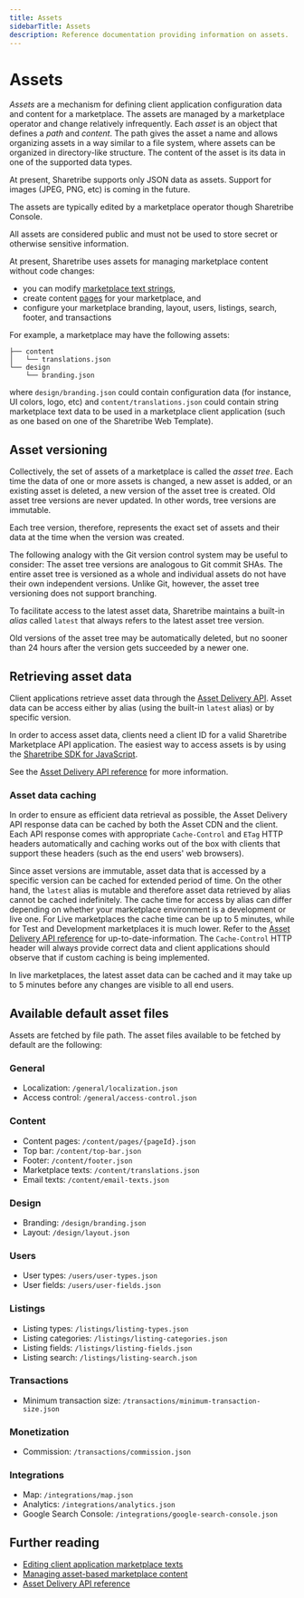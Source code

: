 ```yaml
---
title: Assets
sidebarTitle: Assets
description: Reference documentation providing information on assets.
---
```



# Assets

_Assets_ are a mechanism for defining client application configuration
data and content for a marketplace. The assets are managed by a
marketplace operator and change relatively infrequently. Each _asset_ is
an object that defines a _path_ and _content_. The path gives the asset
a name and allows organizing assets in a way similar to a file system,
where assets can be organized in directory-like structure. The content
of the asset is its data in one of the supported data types.

At present, Sharetribe supports only JSON data as assets. Support for
images (JPEG, PNG, etc) is coming in the future.

The assets are typically edited by a marketplace operator though
Sharetribe Console.

<Callout type="warning">

All assets are considered public and must not be used to store secret or
otherwise sensitive information.

</Callout>

At present, Sharetribe uses assets for managing marketplace content
without code changes:

- you can modify
  [marketplace text strings](/concepts/marketplace-texts/),
- create content [pages](/concepts/content-management/) for your
  marketplace, and
- configure your marketplace branding, layout, users, listings, search,
  footer, and transactions

For example, a marketplace may have the following assets:

```shell
├── content
│   └── translations.json
└── design
    └── branding.json
```

where `design/branding.json` could contain configuration data (for
instance, UI colors, logo, etc) and `content/translations.json` could
contain string marketplace text data to be used in a marketplace client
application (such as one based on one of the Sharetribe Web Template).

## Asset versioning

Collectively, the set of assets of a marketplace is called the _asset
tree_. Each time the data of one or more assets is changed, a new asset
is added, or an existing asset is deleted, a new version of the asset
tree is created. Old asset tree versions are never updated. In other
words, tree versions are immutable.

Each tree version, therefore, represents the exact set of assets and
their data at the time when the version was created.

The following analogy with the Git version control system may be useful
to consider: The asset tree versions are analogous to Git commit SHAs.
The entire asset tree is versioned as a whole and individual assets do
not have their own independent versions. Unlike Git, however, the asset
tree versioning does not support branching.

To facilitate access to the latest asset data, Sharetribe maintains a
built-in _alias_ called `latest` that always refers to the latest asset
tree version.

<Callout type="info">

Old versions of the asset tree may be automatically deleted, but no
sooner than 24 hours after the version gets succeeded by a newer one.

</Callout>

## Retrieving asset data

Client applications retrieve asset data through the
[Asset Delivery API](https://www.sharetribe.com/api-reference/asset-delivery-api.html).
Asset data can be access either by alias (using the built-in `latest`
alias) or by specific version.

In order to access asset data, clients need a client ID for a valid
Sharetribe Marketplace API application. The easiest way to access assets
is by using the
[Sharetribe SDK for JavaScript](/concepts/js-sdk/#sharetribe-sdk-for-javascript).

See the
[Asset Delivery API reference](https://www.sharetribe.com/api-reference/asset-delivery-api.html)
for more information.

### Asset data caching

In order to ensure as efficient data retrieval as possible, the Asset
Delivery API response data can be cached by both the Asset CDN and the
client. Each API response comes with appropriate `Cache-Control` and
`ETag` HTTP headers automatically and caching works out of the box with
clients that support these headers (such as the end users' web
browsers).

Since asset versions are immutable, asset data that is accessed by a
specific version can be cached for extended period of time. On the other
hand, the `latest` alias is mutable and therefore asset data retrieved
by alias cannot be cached indefinitely. The cache time for access by
alias can differ depending on whether your marketplace environment is a
development or live one. For Live marketplaces the cache time can be up
to 5 minutes, while for Test and Development marketplaces it is much
lower. Refer to the
[Asset Delivery API reference](https://www.sharetribe.com/api-reference/asset-delivery-api.html)
for up-to-date-information. The `Cache-Control` HTTP header will always
provide correct data and client applications should observe that if
custom caching is being implemented.

<Callout type="info">

In live marketplaces, the latest asset data can be cached and it may
take up to 5 minutes before any changes are visible to all end users.

</Callout>

## Available default asset files

Assets are fetched by file path. The asset files available to be fetched
by default are the following:

### General

- Localization: `/general/localization.json`
- Access control: `/general/access-control.json`

### Content

- Content pages: `/content/pages/{pageId}.json`
- Top bar: `/content/top-bar.json`
- Footer: `/content/footer.json`
- Marketplace texts: `/content/translations.json`
- Email texts: `/content/email-texts.json`

### Design

- Branding: `/design/branding.json`
- Layout: `/design/layout.json`

### Users

- User types: `/users/user-types.json`
- User fields: `/users/user-fields.json`

### Listings

- Listing types: `/listings/listing-types.json`
- Listing categories: `/listings/listing-categories.json`
- Listing fields: `/listings/listing-fields.json`
- Listing search: `/listings/listing-search.json`

### Transactions

- Minimum transaction size:
  `/transactions/minimum-transaction-size.json`

### Monetization

- Commission: `/transactions/commission.json`

### Integrations

- Map: `/integrations/map.json`
- Analytics: `/integrations/analytics.json`
- Google Search Console: `/integrations/google-search-console.json`

## Further reading

- [Editing client application marketplace texts](/concepts/marketplace-texts/)
- [Managing asset-based marketplace content](/concepts/content-management/)
- [Asset Delivery API reference](https://www.sharetribe.com/api-reference/asset-delivery-api.html)
